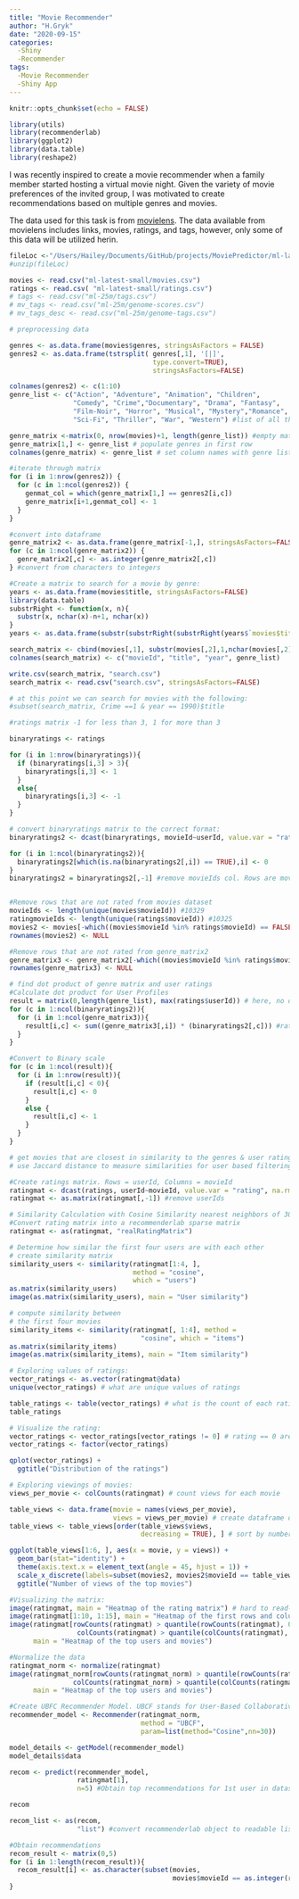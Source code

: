```yaml
---
title: "Movie Recommender"
author: "H.Gryk"
date: "2020-09-15"
categories: 
  -Shiny
  -Recommender
tags:
  -Movie Recommender
  -Shiny App
---
```


```r
knitr::opts_chunk$set(echo = FALSE)
```

```r
library(utils)
library(recommenderlab)
library(ggplot2)
library(data.table)
library(reshape2)
```

I was recently inspired to create a movie recommender when a family member started hosting a virtual movie night.  Given the variety of movie preferences of the invited group, I was motivated to create recommendations based on multiple genres and movies. 

The data used for this task is from [movielens](https://grouplens.org/datasets/movielens/).  The data available from movielens includes links, movies, ratings, and tags, however, only some of this data will be utilized herin.  


```r
fileLoc <-"/Users/Hailey/Documents/GitHub/projects/MoviePredictor/ml-latest-small.zip"
#unzip(fileLoc)

movies <- read.csv("ml-latest-small/movies.csv")
ratings <- read.csv( "ml-latest-small/ratings.csv")
# tags <- read.csv("ml-25m/tags.csv")
# mv_tags <- read.csv("ml-25m/genome-scores.csv")
# mv_tags_desc <- read.csv("ml-25m/genome-tags.csv")
```



```r
# preprocessing data

genres <- as.data.frame(movies$genres, stringsAsFactors = FALSE)
genres2 <- as.data.frame(tstrsplit( genres[,1], '[|]',
                                    type.convert=TRUE),
                                    stringsAsFactors=FALSE)

colnames(genres2) <- c(1:10)
genre_list <- c("Action", "Adventure", "Animation", "Children", 
                "Comedy", "Crime","Documentary", "Drama", "Fantasy",
                "Film-Noir", "Horror", "Musical", "Mystery","Romance",
                "Sci-Fi", "Thriller", "War", "Western") #list of all the genres

genre_matrix <-matrix(0, nrow(movies)+1, length(genre_list)) #empty matrix, no movies + 1, no genres
genre_matrix[1,] <- genre_list # populate genres in first row
colnames(genre_matrix) <- genre_list # set column names with genre list

#iterate through matrix
for (i in 1:nrow(genres2)) {
  for (c in 1:ncol(genres2)) {
    genmat_col = which(genre_matrix[1,] == genres2[i,c])
    genre_matrix[i+1,genmat_col] <- 1
  }
}

#convert into dataframe
genre_matrix2 <- as.data.frame(genre_matrix[-1,], stringsAsFactors=FALSE) #remove first row, which was the genre list
for (c in 1:ncol(genre_matrix2)) {
  genre_matrix2[,c] <- as.integer(genre_matrix2[,c])
} #convert from characters to integers
```

```r
#Create a matrix to search for a movie by genre:
years <- as.data.frame(movies$title, stringsAsFactors=FALSE)
library(data.table)
substrRight <- function(x, n){
  substr(x, nchar(x)-n+1, nchar(x))
}
years <- as.data.frame(substr(substrRight(substrRight(years$`movies$title`, 6),5),1,4))

search_matrix <- cbind(movies[,1], substr(movies[,2],1,nchar(movies[,2])-6), years, genre_matrix2)
colnames(search_matrix) <- c("movieId", "title", "year", genre_list)

write.csv(search_matrix, "search.csv")
search_matrix <- read.csv("search.csv", stringsAsFactors=FALSE)

# at this point we can search for movies with the following:
#subset(search_matrix, Crime ==1 & year == 1990)$title
```

```r
#ratings matrix -1 for less than 3, 1 for more than 3

binaryratings <- ratings

for (i in 1:nrow(binaryratings)){
  if (binaryratings[i,3] > 3){
    binaryratings[i,3] <- 1
  }
  else{
    binaryratings[i,3] <- -1
  }
}

# convert binaryratings matrix to the correct format:
binaryratings2 <- dcast(binaryratings, movieId~userId, value.var = "rating", na.rm=FALSE)

for (i in 1:ncol(binaryratings2)){
  binaryratings2[which(is.na(binaryratings2[,i]) == TRUE),i] <- 0
}
binaryratings2 = binaryratings2[,-1] #remove movieIds col. Rows are movieIds, cols are userIds


#Remove rows that are not rated from movies dataset
movieIds <- length(unique(movies$movieId)) #10329
ratingmovieIds <- length(unique(ratings$movieId)) #10325
movies2 <- movies[-which((movies$movieId %in% ratings$movieId) == FALSE),]
rownames(movies2) <- NULL

#Remove rows that are not rated from genre_matrix2
genre_matrix3 <- genre_matrix2[-which((movies$movieId %in% ratings$movieId) == FALSE),]
rownames(genre_matrix3) <- NULL


```

```r
# find dot product of genre matrix and user ratings
#Calculate dot product for User Profiles
result = matrix(0,length(genre_list), max(ratings$userId)) # here, no of users/raters, no of genres
for (c in 1:ncol(binaryratings2)){
  for (i in 1:ncol(genre_matrix3)){
    result[i,c] <- sum((genre_matrix3[,i]) * (binaryratings2[,c])) #ratings per genre
  }
}

#Convert to Binary scale
for (c in 1:ncol(result)){
  for (i in 1:nrow(result)){
    if (result[i,c] < 0){
      result[i,c] <- 0
    }
    else {
      result[i,c] <- 1
    }
  }
}

```

```r
# get movies that are closest in similarity to the genres & user ratings (i.e. the representation of user's preference)
# use Jaccard distance to measure similarities for user based filtering

#Create ratings matrix. Rows = userId, Columns = movieId
ratingmat <- dcast(ratings, userId~movieId, value.var = "rating", na.rm=FALSE)
ratingmat <- as.matrix(ratingmat[,-1]) #remove userIds

# Similarity Calculation with Cosine Similarity nearest neighbors of 30
#Convert rating matrix into a recommenderlab sparse matrix
ratingmat <- as(ratingmat, "realRatingMatrix")

# Determine how similar the first four users are with each other
# create similarity matrix
similarity_users <- similarity(ratingmat[1:4, ], 
                               method = "cosine", 
                               which = "users")
as.matrix(similarity_users)
image(as.matrix(similarity_users), main = "User similarity")

# compute similarity between
# the first four movies
similarity_items <- similarity(ratingmat[, 1:4], method =
                                 "cosine", which = "items")
as.matrix(similarity_items)
image(as.matrix(similarity_items), main = "Item similarity")


```

```r
# Exploring values of ratings:
vector_ratings <- as.vector(ratingmat@data)
unique(vector_ratings) # what are unique values of ratings

table_ratings <- table(vector_ratings) # what is the count of each rating value
table_ratings

# Visualize the rating:
vector_ratings <- vector_ratings[vector_ratings != 0] # rating == 0 are NA values
vector_ratings <- factor(vector_ratings)

qplot(vector_ratings) + 
  ggtitle("Distribution of the ratings")
```

```r
# Exploring viewings of movies:
views_per_movie <- colCounts(ratingmat) # count views for each movie

table_views <- data.frame(movie = names(views_per_movie),
                          views = views_per_movie) # create dataframe of views
table_views <- table_views[order(table_views$views, 
                                 decreasing = TRUE), ] # sort by number of views

ggplot(table_views[1:6, ], aes(x = movie, y = views)) +
  geom_bar(stat="identity") + 
  theme(axis.text.x = element_text(angle = 45, hjust = 1)) + 
  scale_x_discrete(labels=subset(movies2, movies2$movieId == table_views$movie)$title) +
  ggtitle("Number of views of the top movies")

#Visualizing the matrix:
image(ratingmat, main = "Heatmap of the rating matrix") # hard to read-too many dimensions
image(ratingmat[1:10, 1:15], main = "Heatmap of the first rows and columns")
image(ratingmat[rowCounts(ratingmat) > quantile(rowCounts(ratingmat), 0.99),
                 colCounts(ratingmat) > quantile(colCounts(ratingmat), 0.99)], 
      main = "Heatmap of the top users and movies")
```


      
```r
#Normalize the data
ratingmat_norm <- normalize(ratingmat)
image(ratingmat_norm[rowCounts(ratingmat_norm) > quantile(rowCounts(ratingmat_norm), 0.99),
                colCounts(ratingmat_norm) > quantile(colCounts(ratingmat_norm), 0.99)], 
      main = "Heatmap of the top users and movies")
```

```r
#Create UBFC Recommender Model. UBCF stands for User-Based Collaborative Filtering
recommender_model <- Recommender(ratingmat_norm, 
                                 method = "UBCF", 
                                 param=list(method="Cosine",nn=30))

model_details <- getModel(recommender_model)
model_details$data

recom <- predict(recommender_model, 
                 ratingmat[1], 
                 n=5) #Obtain top recommendations for 1st user in dataset

recom

recom_list <- as(recom, 
                 "list") #convert recommenderlab object to readable list

```

```r
#Obtain recommendations
recom_result <- matrix(0,5)
for (i in 1:length(recom_result)){
  recom_result[i] <- as.character(subset(movies, 
                                         movies$movieId == as.integer(recom_list[[1]][i]))$title)
}

```








